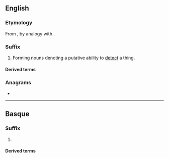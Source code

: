 {{also|dar|Dar|DAR|dár|dâr|dǻr|dar-|Appendix:Variations of "dar"}}
==English==

===Etymology===
From {{m|en|radar}}, by analogy with {{m|en|gaydar}}.

===Suffix===
{{en-suffix}}

# {{lb|en|usually|humorous}} Forming nouns denoting a putative ability to [[detect]] a thing.

====Derived terms====
{{suffixsee|en}}

===Anagrams===
* {{anagrams|en|a=adr|'ard|-ard|ADR|ARD|Ard|DRA|Dra|RAD|RDA|ard|rad|rad.}}

----

==Basque==

===Suffix===
{{eu-suffix}}

# {{alternative form of|eu|-ar}}

====Derived terms====
{{suffixsee|eu}}